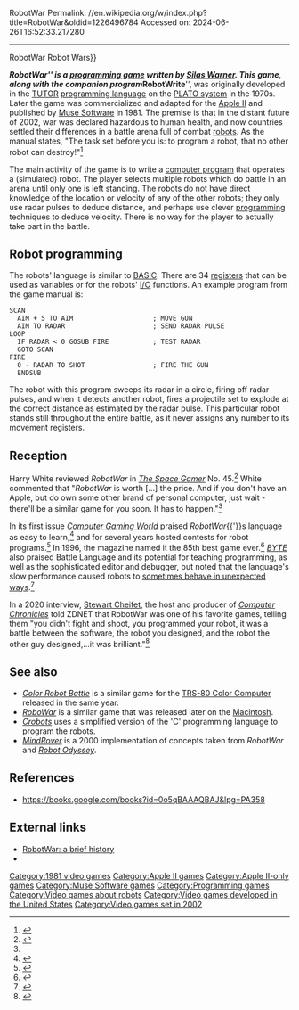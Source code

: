 RobotWar
Permalink: //en.wikipedia.org/w/index.php?title=RobotWar&oldid=1226496784
Accessed on: 2024-06-26T16:52:33.217280



------
RobotWar
{{Short description|1981 video game}}
{{distinguish|Robot Wars (disambiguation){{!}}Robot Wars}}
{{Infobox video game
| title = RobotWar
| image = RobotWar (Cover).png
| caption = 
| collapsible = 
| designer = 
| programmer = [[Silas Warner]]
| developer = 
| publisher = [[Muse Software]]
| released = 1981
| platform = [[Apple II]], [[PLATO (computer system)|PLATO]]
| genre = [[Programming game|Programming]]
}}

'''''RobotWar''''' is a [[programming game]] written by [[Silas Warner]].  This game, along with the companion program '''''RobotWrite''''', was originally developed in the [[TUTOR]] [[programming language]] on the [[PLATO (computer system)|PLATO system]] in the 1970s. Later the game was commercialized and adapted for the [[Apple II]] and published by [[Muse Software]] in 1981. The premise is that in the distant future of 2002, war was declared hazardous to human health, and now countries settled their differences in a battle arena full of combat [[robot]]s. As the manual states, "The task set before you is: to program a robot, that no other robot can destroy!"<ref>
{{Citation| title      = RobotWar
| publisher  = Muse Software
| publication-place = Baltimore, MD
| page       = 1
| year       = 1981
| url        = https://corewar.co.uk/robotwar/robotwar.txt
}}</ref>

The main activity of the game is to write a [[computer program]] that operates a (simulated) robot. The player selects multiple robots which do battle in an arena until only one is left standing. The robots do not have direct knowledge of the location or velocity of any of the other robots; they only use radar pulses to deduce distance, and perhaps use clever [[computer programming|programming]] techniques to deduce velocity. There is no way for the player to actually take part in the battle.

==Robot programming==
The robots' language is similar to [[BASIC]]. There are 34 [[processor register|registers]] that can be used as variables or for the robots' [[I/O]] functions. An example program from the game manual is:

 SCAN
   AIM + 5 TO AIM                    ; MOVE GUN
   AIM TO RADAR                      ; SEND RADAR PULSE
 LOOP
   IF RADAR < 0 GOSUB FIRE           ; TEST RADAR
   GOTO SCAN
 FIRE
   0 - RADAR TO SHOT                 ; FIRE THE GUN
   ENDSUB

The robot with this program sweeps its radar in a circle, firing off radar pulses, and when it detects another robot, fires a projectile set to explode at the correct distance as estimated by the radar pulse. This particular robot stands still throughout the entire battle, as it never assigns any number to its movement registers.

==Reception==
Harry White reviewed ''RobotWar'' in ''[[The Space Gamer]]'' No. 45.<ref name="SG">{{cite journal|last=White |first=Harry |date=November 1981 |title=Featured Review: RobotWar|journal=[[The Space Gamer]]|publisher=[[Steve Jackson Games]]|issue=45|pages=4}}</ref> White commented that "''RobotWar'' is worth [...] the price. And if you don't have an Apple, but do own some other brand of personal computer, just wait - there'll be a similar game for you soon. It has to happen."<ref name="SG"/>

In its first issue ''[[Computer Gaming World]]'' praised ''RobotWar''{{'}}s language as easy to learn,<ref>{{Citation
  | last = Edmunds
  | first = William
  | title = RobotWar: A wargame for all programmers
  | magazine = [[Computer Gaming World]]
  | pages = 13–17
  | date = November–December 1981
  }}</ref> and for several years hosted contests for robot programs.<ref name="brooks199405">{{Cite magazine
 |last=Brooks
 |first=M. Evan
 |date=May 1994
 |title=Never Trust A Gazfluvian Flingschnogger!
 |url=http://www.cgwmuseum.org/galleries/index.php?year=1994&pub=2&id=118 
 |magazine=Computer Gaming World
 |pages=42–58}}</ref> In 1996, the magazine named it the 85th best game ever.<ref name="cgw199611best">{{cite magazine | url=http://www.cgwmuseum.org/galleries/index.php?year=1996&pub=2&id=148 | title=150 Best Games of All Time | magazine=Computer Gaming World | date=November 1996 | access-date=25 March 2016 | pages=64–80}}</ref> ''[[Byte (magazine)|BYTE]]'' also praised Battle Language and its potential for teaching programming, as well as the sophisticated editor and debugger, but noted that the language's slow performance caused robots to [[race condition|sometimes behave in unexpected ways]].<ref name="feigel198112">{{cite news | url=https://archive.org/stream/byte-magazine-1981-12/1981_12_BYTE_06-12_Computer_Games#page/n25/mode/2up | title=Robotwar | work=BYTE | date=December 1981 | access-date=19 October 2013 | author=Feigel, Craig | pages=24}}</ref>

In a 2020 interview, [[Stewart Cheifet]], the host and producer of ''[[Computer Chronicles]]'' told ZDNET that RobotWar was one of his favorite games, telling them "you didn't fight and shoot, you programmed your robot, it was a battle between the software, the robot you designed, and the robot the other guy designed,...it was brilliant."<ref>{{Citation |title=Looking back: Famous tech breakthroughs and failures |url=https://www.youtube.com/watch?v=MJmMzHmKSzQ |access-date=2023-07-22 |language=en}}</ref>

==See also==
*''[[Color Robot Battle]]'' is a similar game for the [[TRS-80 Color Computer]] released in the same year.
*''[[RoboWar]]'' is a similar game that was released later on the [[Mac (computer)|Macintosh]].
*''[[Crobots]]'' uses a simplified version of the 'C' programming language to program the robots.  
*''[[MindRover]]'' is a 2000 implementation of concepts taken from ''RobotWar'' and ''[[Robot Odyssey]]''.

==References==
{{Reflist}}
* https://books.google.com/books?id=0o5qBAAAQBAJ&lpg=PA358

==External links==
*[https://corewar.co.uk/robotwar.htm RobotWar: a brief history]
*{{IAg|wozaday_Robotwar}}

{{Muse Software}}

{{DEFAULTSORT:Robotwar}}
[[Category:1981 video games]]
[[Category:Apple II games]]
[[Category:Apple II-only games]]
[[Category:Muse Software games]]
[[Category:Programming games]]
[[Category:Video games about robots]]
[[Category:Video games developed in the United States]]
[[Category:Video games set in 2002]]